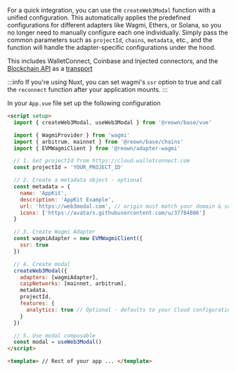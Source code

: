For a quick integration, you can use the `createWeb3Modal` function with a unified configuration. This automatically applies the predefined configurations for different adapters like Wagmi, Ethers, or Solana, so you no longer need to manually configure each one individually. Simply pass the common parameters such as `projectId`, `chains`, `metadata`, etc., and the function will handle the adapter-specific configurations under the hood.

This includes WalletConnect, Coinbase and Injected connectors, and the [Blockchain API](../../../../cloud/blockchain-api.mdx) as a [transport](https://wagmi.sh/core/api/createConfig#transports)

:::info
If you're using Nuxt, you can set wagmi's `ssr` option to true and call the `reconnect` function after your application mounts.
:::

In your `App.vue` file set up the following configuration

```html
<script setup>
  import { createWeb3Modal, useWeb3Modal } from '@reown/base/vue'

  import { WagmiProvider } from 'wagmi'
  import { arbitrum, mainnet } from '@reown/base/chains'
  import { EVMWagmiClient } from '@reown/adapter-wagmi'

  // 1. Get projectId from https://cloud.walletconnect.com
  const projectId = 'YOUR_PROJECT_ID'

  // 2. Create a metadata object - optional
  const metadata = {
    name: 'AppKit',
    description: 'AppKit Example',
    url: 'https://web3modal.com', // origin must match your domain & subdomain
    icons: ['https://avatars.githubusercontent.com/u/37784886']
  }

  // 3. Create Wagmi Adapter
  const wagmiAdapter = new EVMWagmiClient({
    ssr: true
  })

  // 4. Create modal
  createWeb3Modal({
    adapters: [wagmiAdapter],
    caipNetworks: [mainnet, arbitrum],
    metadata,
    projectId,
    features: {
      analytics: true // Optional - defaults to your Cloud configuration
    }
  })

  // 5. Use modal composable
  const modal = useWeb3Modal()
</script>

<template> // Rest of your app ... </template>
```
